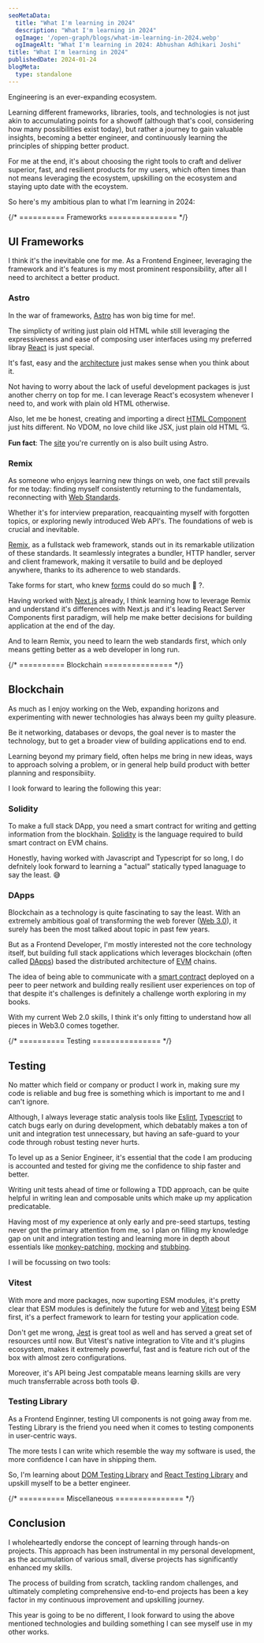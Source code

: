 ```yaml
---
seoMetaData:
  title: "What I'm learning in 2024"
  description: "What I'm learning in 2024"
  ogImage: '/open-graph/blogs/what-im-learning-in-2024.webp'
  ogImageAlt: "What I'm learning in 2024: Abhushan Adhikari Joshi"
title: "What I'm learning in 2024"
publishedDate: 2024-01-24
blogMeta:
  type: standalone
---
```


Engineering is an ever-expanding ecosystem.

Learning different frameworks, libraries, tools, and technologies is not just akin to accumulating points for a showoff (although that's cool, considering how many possibilities exist today), but rather a journey to gain valuable insights, becoming a better engineer, and continuously learning the principles of shipping better product.

For me at the end, it's about choosing the right tools to craft and deliver superior, fast, and resilient products for my users, which often times than not means leveraging the ecosystem, upskilling on the ecosystem and staying upto date with the ecoystem.

So here's my ambitious plan to what I'm learning in 2024:

{/* ========== Frameworks =============== */}

<section>

## UI Frameworks

I think it's the inevitable one for me. As a Frontend Engineer, leveraging the framework and it's features is my most prominent responsibility, after all I need to architect a better product.

### Astro

In the war of frameworks, [Astro](https://astro.build/ 'Astro: The web framework for content-driven websites') has won big time for me!.

The simplicty of writing just plain old HTML while still leveraging the expressiveness and ease of composing user interfaces using my preferred libray [React](https://react.dev/ 'React: Javascript library for building user interfaces') is just special.

It's fast, easy and the [architecture](https://docs.astro.build/en/concepts/islands/ 'Astro: Islands Architecture') just makes sense when you think about it.

Not having to worry about the lack of useful development packages is just another cherry on top for me. I can leverage React's ecosystem whenever I need to, and work with plain old HTML otherwise.

Also, let me be honest, creating and importing a direct [HTML Component](https://docs.astro.build/en/core-concepts/astro-components/#html-components 'HTML Components in Astro') just hits different. No VDOM, no love child like JSX, just plain old HTML 💘.

**Fun fact**: The [site](https://github.com/abhushanaj/abhushan.dev 'Github: Abhushan Adhikari Joshi website') you're currently on is also built using Astro.

### Remix

As someone who enjoys learning new things on web, one fact still prevails for me today: finding myself consistently returning to the fundamentals, reconnecting with [Web Standards](https://developer.mozilla.org/en-US/docs/Learn/Getting_started_with_the_web/The_web_and_web_standards 'MDN: Web and Web Standards').

Whether it's for interview preparation, reacquainting myself with forgotten topics, or exploring newly introduced Web API's. The foundations of web is crucial and inevitable.

[Remix](https://remix.run/ 'Remix: Focused on web standards and modern web app UX, you’re simply going to build better websites'), as a fullstack web framework, stands out in its remarkable utilization of these standards. It seamlessly integrates a bundler, HTTP handler, server and client framework, making it versatile to build and be deployed anywhere, thanks to its adherence to web standards.

Take forms for start, who knew [forms](https://remix.guide/resources/RHXuuyvI9uIz?platform=render&sort=top 'Youtube: Why The Form by Ryan Florence') could do so much 🥹 ?.

Having worked with [Next.js](https://nextjs.org/ 'Next.js: The React Framework for the Web') already, I think learning how to leverage Remix and understand it's differences with Next.js and it's leading React Server Components first paradigm, will help me make better decisions for building application at the end of the day.

And to learn Remix, you need to learn the web standards first, which only means getting better as a web developer in long run.

</section>

{/* ========== Blockchain =============== */}

<section>

## Blockchain

As much as I enjoy working on the Web, expanding horizons and experimenting with newer technologies has always been my guilty pleasure.

Be it networking, databases or devops, the goal never is to master the technology, but to get a broader view of building applications end to end.

Learning beyond my primary field, often helps me bring in new ideas, ways to approach solving a problem, or in general help build product with better planning and responsibiity.

I look forward to learing the following this year:

### Solidity

To make a full stack DApp, you need a smart contract for writing and getting information from the blockhain. [Solidity](https://en.wikipedia.org/wiki/Solidity 'Wikipeda: Solidity') is the language required to build smart contract on EVM chains.

Honestly, having worked with Javascript and Typescript for so long, I do defnitely look forward to learning a "actual" statically typed lanaguage to say the least. 😅

### DApps

Blockchain as a technology is quite fascinating to say the least. With an extremely ambitious goal of transforming the web forever ([Web 3.0](https://en.wikipedia.org/wiki/Web3 'Wikipedia: Web 3.0 the future of web')), it surely has been the most talked about topic in past few years.

But as a Frontend Developer, I'm mostly interested not the core technology itself, but building full stack applications which leverages blockchain (often called [DApps](https://en.wikipedia.org/wiki/Decentralized_application 'Wikipedia: Decentralized applications')) based the distributed architecture of [EVM](https://en.wikipedia.org/wiki/Ethereum 'Wikipedia: Ethereum Blockchain') chains.

The idea of being able to communicate with a [smart contract](https://en.wikipedia.org/wiki/Smart_contract 'Wikipedia: Smart Contract') deployed on a peer to peer network and building really resilient user experiences on top of that despite it's challenges is definitely a challenge worth exploring in my books.

With my current Web 2.0 skills, I think it's only fitting to understand how all pieces in Web3.0 comes together.

</section>

{/* ========== Testing =============== */}

<section>

## Testing

No matter which field or company or product I work in, making sure my code is reliable and bug free is something which is important to me and I can't ignore.

Although, I always leverage static analysis tools like [Eslint](https://eslint.org/ 'Eslint: Find and fix problems in your JavaScript code'), [Typescript](https://www.typescriptlang.org/ 'Typescript: JavaScript with types') to catch bugs early on during development, which debatably makes a ton of unit and integration test unnecessary, but having an safe-guard to your code through robust testing never hurts.

To level up as a Senior Engineer, it's essential that the code I am producing is accounted and tested for giving me the confidence to ship faster and better.

Writing unit tests ahead of time or following a TDD approach, can be quite helpful in writing lean and composable units which make up my application predicatable.

Having most of my experience at only early and pre-seed startups, testing never got the primary attention from me, so I plan on filling my knowledge gap on unit and integration testing and learning more in depth about essentials like [monkey-patching](https://en.wikipedia.org/wiki/Monkey_patch. 'Wikipedia: Monkey Patching'), [mocking](https://stackoverflow.com/questions/2665812/what-is-mocking 'Mocking: Unit Testing') and [stubbing](https://en.wikipedia.org/wiki/Test_stub 'Wikipedia: Stubs in Testing').

I will be focussing on two tools:

### Vitest

With more and more packages, now suporting ESM modules, it's pretty clear that ESM modules is definitely the future for web and [Vitest](https://vitest.dev/ 'Vitest: Next Generation Testing Framework') being ESM first, it's a perfect framework to learn for testing your application code.

Don't get me wrong, [Jest](https://jestjs.io/ 'Jest: JavaScript Testing Framework') is great tool as well and has served a great set of resources until now. But Vitest's native integration to Vite and it's plugins ecosystem, makes it extremely powerful, fast and is feature rich out of the box with almost zero configurations.

Moreover, it's API being Jest compatable means learning skills are very much transferrable across both tools 😄.

### Testing Library

As a Frontend Enginner, testing UI components is not going away from me. Testing Library is the friend you need when it comes to testing components in user-centric ways.

The more tests I can write which resemble the way my software is used, the more confidence I can have in shipping them.

So, I'm learning about [DOM Testing Library](https://testing-library.com/docs/dom-testing-library/intro 'DOM Testing Libray') and [React Testing Library](https://testing-library.com/docs/react-testing-library/intro 'React Testing Library') and upskill myself to be a better engineer.

</section>

{/* ========== Miscellaneous =============== */}

<section>

## Conclusion

I wholeheartedly endorse the concept of learning through hands-on projects. This approach has been instrumental in my personal development, as the accumulation of various small, diverse projects has significantly enhanced my skills.

The process of building from scratch, tackling random challenges, and ultimately completing comprehensive end-to-end projects has been a key factor in my continuous improvement and upskilling journey.

This year is going to be no different, I look forward to using the above mentioned technologies and building something I can see myself use in my other works.

</section>
